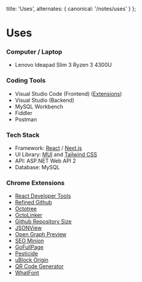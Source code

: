 
  title: 'Uses',
  alternates: {
    canonical: '/notes/uses'
  }
};

# Uses

<AnimatedName />

### Computer / Laptop

- Lenovo Ideapad Slim 3 Ryzen 3 4300U

### Coding Tools

- Visual Studio Code (Frontend) ([Extensions](https://gist.github.com/miraklasiaf/2cb553fe9b41b66658d225eb43189468))
- Visual Studio (Backend)
- MySQL Workbench
- Fiddler
- Postman

### Tech Stack

- Framework: [React](https://reactjs.org/) / [Next.js](https://nextjs.org/)
- UI Library: [MUI](https://mui.com/) and [Tailwind CSS](https://tailwindcss.com/)
- API: ASP.NET Web API 2
- Database: MySQL

### Chrome Extensions

- [React Developer Tools](https://chrome.google.com/webstore/detail/react-developer-tools/fmkadmapgofadopljbjfkapdkoienihi)
- [Refined Github](https://chrome.google.com/webstore/detail/refined-github/hlepfoohegkhhmjieoechaddaejaokhf)
- [Octotree](https://chrome.google.com/webstore/detail/octotree-github-code-tree/bkhaagjahfmjljalopjnoealnfndnagc)
- [OctoLinker](https://chrome.google.com/webstore/detail/octolinker/jlmafbaeoofdegohdhinkhilhclaklkp)
- [Github Repository Size](https://chrome.google.com/webstore/detail/github-repository-size/apnjnioapinblneaedefcnopcjepgkci)
- [JSONView](https://chrome.google.com/webstore/detail/jsonview/chklaanhfefbnpoihckbnefhakgolnmc)
- [Open Graph Preview](https://chrome.google.com/webstore/detail/open-graph-preview/ehaigphokkgebnmdiicabhjhddkaekgh)
- [SEO Minion](https://chrome.google.com/webstore/detail/seo-minion/giihipjfimkajhlcilipnjeohabimjhi)
- [GoFullPage](https://chrome.google.com/webstore/detail/gofullpage-full-page-scre/fdpohaocaechififmbbbbbknoalclacl)
- [Pesticide](https://chrome.google.com/webstore/detail/pesticide-for-chrome-with/neonnmencpneifkhlmhmfhfiklgjmloi)
- [uBlock Origin](https://chrome.google.com/webstore/detail/ublock-origin/cjpalhdlnbpafiamejdnhcphjbkeiagm)
- [QR Code Generator](https://chrome.google.com/webstore/detail/qr-code-generator/afpbjjgbdimpioenaedcjgkaigggcdpp)
- [WhatFont](https://chrome.google.com/webstore/detail/whatfont/jabopobgcpjmedljpbcaablpmlmfcogm)
